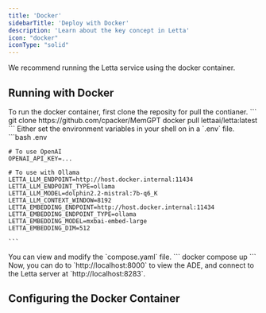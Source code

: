 ```yaml
---
title: 'Docker'
sidebarTitle: 'Deploy with Docker'
description: 'Learn about the key concept in Letta'
icon: "docker"
iconType: "solid"
---
```


We recommend running the Letta service using the docker container. 

## Running with Docker
<Steps>
  <Step title="Download the docker container">
    To run the docker container, first clone the reposity for pull the contianer. 
    ```
    git clone https://github.com/cpacker/MemGPT
    docker pull lettaai/letta:latest
    ```
  </Step>
  <Step title="Set environment variables">
    Either set the environment variables in your shell on in a `.env` file. 
    ```bash .env

    # To use OpenAI 
    OPENAI_API_KEY=...  

    # To use with Ollama 
    LETTA_LLM_ENDPOINT=http://host.docker.internal:11434
    LETTA_LLM_ENDPOINT_TYPE=ollama
    LETTA_LLM_MODEL=dolphin2.2-mistral:7b-q6_K
    LETTA_LLM_CONTEXT_WINDOW=8192
    LETTA_EMBEDDING_ENDPOINT=http://host.docker.internal:11434
    LETTA_EMBEDDING_ENDPOINT_TYPE=ollama
    LETTA_EMBEDDING_MODEL=mxbai-embed-large
    LETTA_EMBEDDING_DIM=512

    ```
  </Step>
  <Step title="View and modify the `compose.yaml` file">
    You can view and modify the `compose.yaml` file. 
    ```
    docker compose up 
    ```
    Now, you can do to `http://localhost:8000` to view the ADE, and connect to the Letta server at `http://localhost:8283`.
  </Step>
</Steps>

## Configuring the Docker Container


